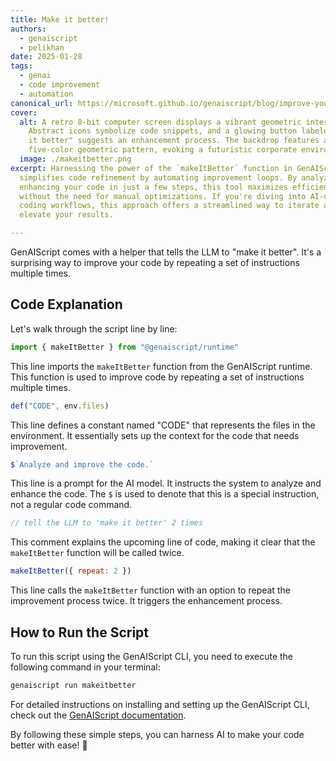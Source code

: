 ```yaml
---
title: Make it better!
authors:
  - genaiscript
  - pelikhan
date: 2025-01-28
tags:
  - genai
  - code improvement
  - automation
canonical_url: https://microsoft.github.io/genaiscript/blog/improve-your-code-twice-with-genai
cover:
  alt: A retro 8-bit computer screen displays a vibrant geometric interface.
    Abstract icons symbolize code snippets, and a glowing button labeled "make
    it better" suggests an enhancement process. The backdrop features a simple,
    five-color geometric pattern, evoking a futuristic corporate environment.
  image: ./makeitbetter.png
excerpt: Harnessing the power of the `makeItBetter` function in GenAIScript
  simplifies code refinement by automating improvement loops. By analyzing and
  enhancing your code in just a few steps, this tool maximizes efficiency
  without the need for manual optimizations. If you're diving into AI-driven
  coding workflows, this approach offers a streamlined way to iterate and
  elevate your results.

---
```



<BlogNarration />

GenAIScript comes with a helper that tells the LLM to "make it better".
It's a surprising way to improve your code by repeating a set of instructions multiple times.

## Code Explanation

Let's walk through the script line by line:

```js
import { makeItBetter } from "@genaiscript/runtime"
```

This line imports the `makeItBetter` function from the GenAIScript runtime. This function is used to improve code by repeating a set of instructions multiple times.

```js
def("CODE", env.files)
```

This line defines a constant named "CODE" that represents the files in the environment. It essentially sets up the context for the code that needs improvement.

```js
$`Analyze and improve the code.`
```

This line is a prompt for the AI model. It instructs the system to analyze and enhance the code. The `$` is used to denote that this is a special instruction, not a regular code command.

```js
// tell the LLM to 'make it better' 2 times
```

This comment explains the upcoming line of code, making it clear that the `makeItBetter` function will be called twice.

```js
makeItBetter({ repeat: 2 })
```

This line calls the `makeItBetter` function with an option to repeat the improvement process twice. It triggers the enhancement process.

## How to Run the Script

To run this script using the GenAIScript CLI, you need to execute the following command in your terminal:

```bash
genaiscript run makeitbetter
```

For detailed instructions on installing and setting up the GenAIScript CLI, check out the [GenAIScript documentation](https://microsoft.github.io/genaiscript/getting-started).

By following these simple steps, you can harness AI to make your code better with ease! 🌟
